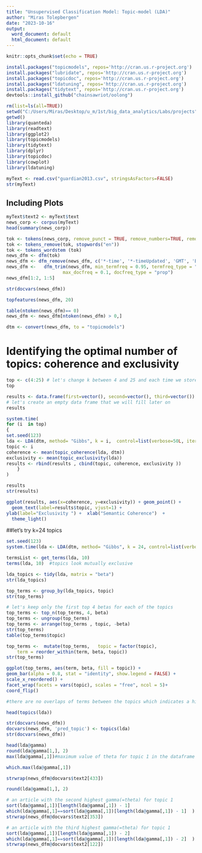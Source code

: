 ---
title: "Unsupervised Classification Model: Topic-model (LDA)"
author: "Miras Tolepbergen"
date: "2023-10-16"
output:
  word_document: default
  html_document: default
---

```{r setup, include=FALSE}
knitr::opts_chunk$set(echo = TRUE)
```


```{r}
install.packages("topicmodels", repos='http://cran.us.r-project.org')
install.packages("lubridate", repos='http://cran.us.r-project.org')
install.packages("topicdoc", repos='http://cran.us.r-project.org')
install.packages("ldatuning", repos='http://cran.us.r-project.org')
install.packages("tidytext", repos='http://cran.us.r-project.org')
devtools::install_github("chainsawriot/oolong")
```
```{r}
rm(list=ls(all=TRUE))
setwd("C:/Users/Miras/Desktop/u_m/1st/big_data_analytics/Labs/projects")
getwd()
library(quanteda)
library(readtext)
library(ggplot2)
library(topicmodels)
library(tidytext)
library(dplyr)
library(topicdoc)
library(cowplot)
library(ldatuning)

myText <- read.csv("guardian2013.csv", stringsAsFactors=FALSE)
str(myText)
```

## Including Plots

```{r}
myText$text2 <- myText$text
news_corp <- corpus(myText)
head(summary(news_corp))
```

```{r}
tok <- tokens(news_corp, remove_punct = TRUE, remove_numbers=TRUE, remove_symbols = TRUE, split_hyphens = TRUE, remove_separators = TRUE)
tok <- tokens_remove(tok, stopwords("en"))
tok <- tokens_wordstem (tok)
news_dfm <- dfm(tok)
news_dfm <- dfm_remove(news_dfm, c('*-time', '*-timeUpdated', 'GMT', 'BST')) 
news_dfm <-   dfm_trim(news_dfm, min_termfreq = 0.95, termfreq_type = "quantile", 
                     max_docfreq = 0.1, docfreq_type = "prop")
news_dfm[1:2, 1:5]
```
```{r}
str(docvars(news_dfm))
```
```{r}
topfeatures(news_dfm, 20)
```
```{r}
table(ntoken(news_dfm)== 0)
news_dfm <- news_dfm[ntoken(news_dfm) > 0,]
```
```{r}
dtm <- convert(news_dfm, to = "topicmodels")
```

# Identifying the optimal number of topics: coherence and exclusivity

```{r}
top <- c(4:25) # let's change k between 4 and 25 and each time we store the corresponding avg. values of both coherence and exclusivity
top
```
```{r}
results <- data.frame(first=vector(), second=vector(), third=vector()) 
# let's create an empty data frame that we will fill later on
results 
```
```{r}
system.time(
for (i  in top) 
{ 
set.seed(123)
lda <- LDA(dtm, method= "Gibbs", k = i,  control=list(verbose=50L, iter=1000))
topic <- i
coherence <- mean(topic_coherence(lda, dtm))
exclusivity <- mean(topic_exclusivity(lda))
results <- rbind(results , cbind(topic, coherence, exclusivity ))
    }
)

results
str(results)
```
```{r}
ggplot(results, aes(x=coherence, y=exclusivity)) + geom_point() + 
  geom_text(label=results$topic, vjust=1) +  
ylab(label="Exclusivity ") +  xlab("Semantic Coherence")  + 
  theme_light() 
```




##let's try k=24 topics


```{r}
set.seed(123)
system.time(lda <- LDA(dtm, method= "Gibbs", k = 24, control=list(verbose=50L))) 
```
```{r}
termsList <- get_terms(lda, 10)
terms(lda, 10)  #topics look mutually exclusive
```
```{r}
lda_topics <- tidy(lda, matrix = "beta")
str(lda_topics)
```
```{r}
top_terms <- group_by(lda_topics, topic)
str(top_terms)
```
```{r}
# let's keep only the first top 4 betas for each of the topics
top_terms <- top_n(top_terms, 4, beta) 
top_terms <- ungroup(top_terms)
top_terms <- arrange(top_terms , topic, -beta)
str(top_terms)
table(top_terms$topic)
```
```{r}
top_terms <-  mutate(top_terms,   topic = factor(topic),
    term = reorder_within(term, beta, topic)) 
str(top_terms)
```
```{r}
ggplot(top_terms, aes(term, beta, fill = topic)) +
geom_bar(alpha = 0.8, stat = "identity", show.legend = FALSE) +
scale_x_reordered() +
facet_wrap(facets = vars(topic), scales = "free", ncol = 5)+
coord_flip()

#there are no overlaps of terms between the topics which indicates a high level of semantic coherence. Let's validate though
```
```{r}
head(topics(lda))
```
```{r}
str(docvars(news_dfm))
docvars(news_dfm, 'pred_topic') <- topics(lda)
str(docvars(news_dfm))
```
```{r}
head(lda@gamma)
round(lda@gamma[1,], 2)
max(lda@gamma[,1])#maximum value of theta for topic 1 in the dataframe
```
```{r}
which.max(lda@gamma[,1])
```
```{r}
strwrap(news_dfm@docvars$text2[433])
```
```{r}
round(lda@gamma[1,], 2)
```
```{r} 
# an article with the second highest gamma(=theta) for topic 1
sort(lda@gamma[,1])[length(lda@gamma[,1]) - 1] 
which(lda@gamma[,1]==sort(lda@gamma[,1])[length(lda@gamma[,1]) - 1]  )
strwrap(news_dfm@docvars$text2[353])
```
```{r} 
# an article with the third highest gamma(=theta) for topic 1
sort(lda@gamma[,1])[length(lda@gamma[,1]) - 2] 
which(lda@gamma[,1]==sort(lda@gamma[,1])[length(lda@gamma[,1]) - 2]  )
strwrap(news_dfm@docvars$text2[122])
```


